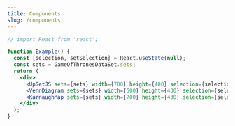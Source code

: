 ```yaml
---
title: Components
slug: /components
---
```


```jsx live
// import React from 'react';

function Example() {
  const [selection, setSelection] = React.useState(null);
  const sets = GameOfThronesDataSet.sets;
  return (
    <div>
      <UpSetJS sets={sets} width={780} height={400} selection={selection} onHover={setSelection} />
      <VennDiagram sets={sets} width={500} height={430} selection={selection} onHover={setSelection} />
      <KarnaughMap sets={sets} width={700} height={430} selection={selection} onHover={setSelection} />
    </div>
  );
}
```
